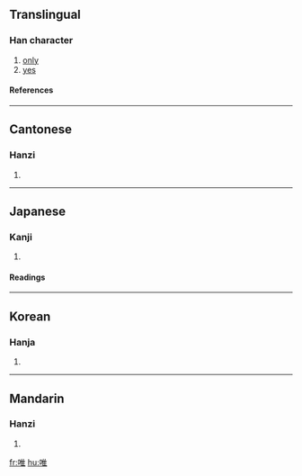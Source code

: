 ==Translingual==
===Han character===
{{Han char|rn=30|rad=口|as=08|sn=11|four=6001<sub>4</sub>|canj=口人土 (ROG)}}
# [[only]]
# [[yes]]
====References====
{{Han ref|kx=0193.170|dkj=03761|dj=0413.170|hdz=10642.050|uh=552F|ud=21807|bh=B0DF|bd=45279}}
----
==Cantonese==
===Hanzi===
{{yue-hanzi|jyut=|y=wai2, wai4}}
# {{defn|Cantonese}}
----
==Japanese==
===Kanji===
{{ja-kanji|grade=|rs=口08}}
# {{defn|Japanese}} 
====Readings====
{{ja-readings|on=[[ゆい]] (yui), [[い]] (i)|kun=[[ただ]] (tada), [[これ]] (kore)}}
----
==Korean==
===Hanja===
{{ko-hanja|hangeul=유|rv=yu|mr=yu}}
# {{defn|Korean}}
----
==Mandarin==
===Hanzi===
{{cmn-hanzi|pin=[[wéi]] (wei2)|wg=wei<sup>2</sup>}}
# {{defn|Mandarin}}

[[fr:唯]]
[[hu:唯]]